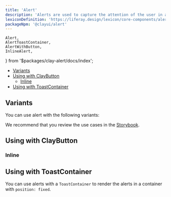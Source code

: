 ```yaml
---
title: 'Alert'
description: 'Alerts are used to capture the attention of the user in an intrusive way.'
lexiconDefinition: 'https://liferay.design/lexicon/core-components/alerts/'
packageNpm: '@clayui/alert'
---
```


	Alert,
	AlertToastContainer,
	AlertWithButton,
	InlineAlert,
} from '$packages/clay-alert/docs/index';

<div class="nav-toc-absolute">
<div class="nav-toc">

-   [Variants](#variants)
-   [Using with ClayButton](#using-with-claybutton)
    -   [Inline](#inline)
-   [Using with ToastContainer](#using-with-toastcontainer)

</div>
</div>

## Variants

You can use alert with the following variants:

<Alert />

We recommend that you review the use cases in the <a href="https://storybook-clayui.netlify.com/?path=/story/clayalert--default">Storybook</a>.

## Using with ClayButton

<AlertWithButton />

### Inline

<InlineAlert />

## Using with ToastContainer

You can use alerts with a `ToastContainer` to render the alerts in a container with `position: fixed`.

<AlertToastContainer />
